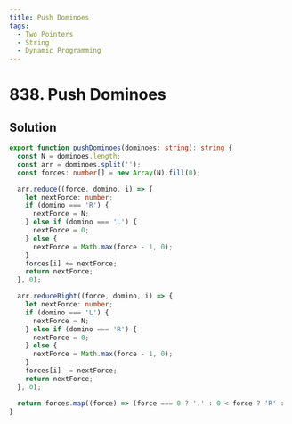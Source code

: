 ```yaml
---
title: Push Dominoes
tags:
  - Two Pointers
  - String
  - Dynamic Programming
---
```


# 838. Push Dominoes

<Badges>
  <LevelBadge level="medium" />
  <TopicBadge name="Two Pointers" slug="two-pointers" />
  <TopicBadge name="String" slug="string" />
  <TopicBadge name="Dynamic Programming" slug="dynamic-programming" />
</Badges>

## Solution

```typescript filename="solution.ts" copy
export function pushDominoes(dominoes: string): string {
  const N = dominoes.length;
  const arr = dominoes.split('');
  const forces: number[] = new Array(N).fill(0);

  arr.reduce((force, domino, i) => {
    let nextForce: number;
    if (domino === 'R') {
      nextForce = N;
    } else if (domino === 'L') {
      nextForce = 0;
    } else {
      nextForce = Math.max(force - 1, 0);
    }
    forces[i] += nextForce;
    return nextForce;
  }, 0);

  arr.reduceRight((force, domino, i) => {
    let nextForce: number;
    if (domino === 'L') {
      nextForce = N;
    } else if (domino === 'R') {
      nextForce = 0;
    } else {
      nextForce = Math.max(force - 1, 0);
    }
    forces[i] -= nextForce;
    return nextForce;
  }, 0);

  return forces.map((force) => (force === 0 ? '.' : 0 < force ? 'R' : 'L')).join('');
}
```

<ProblemLink
  codingSite="leetcode"
  href="https://leetcode.com/problems/push-dominoes/"
  title="Push Dominoes"
/>
